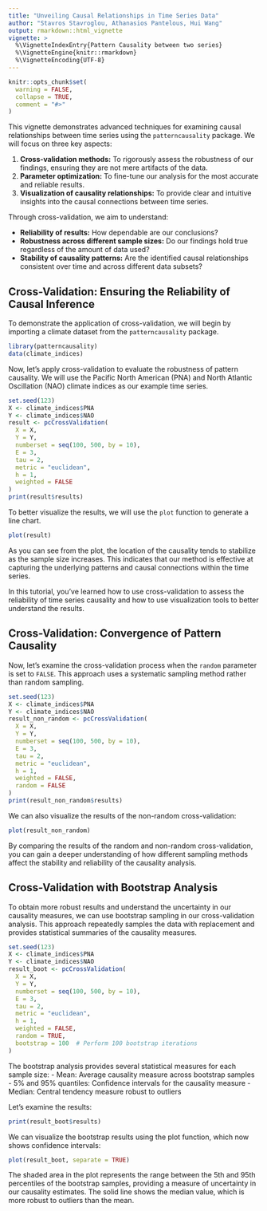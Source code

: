 ```yaml
---
title: "Unveiling Causal Relationships in Time Series Data"
author: "Stavros Stavroglou, Athanasios Pantelous, Hui Wang"
output: rmarkdown::html_vignette
vignette: >
  %\VignetteIndexEntry{Pattern Causality between two series}
  %\VignetteEngine{knitr::rmarkdown}
  %\VignetteEncoding{UTF-8}
---
```


```r
knitr::opts_chunk$set(
  warning = FALSE,
  collapse = TRUE,
  comment = "#>"
)
```

This vignette demonstrates advanced techniques for examining causal relationships between time series using the `patterncausality` package. We will focus on three key aspects:

1.  **Cross-validation methods:** To rigorously assess the robustness of our findings, ensuring they are not mere artifacts of the data.
2.  **Parameter optimization:** To fine-tune our analysis for the most accurate and reliable results.
3.  **Visualization of causality relationships:** To provide clear and intuitive insights into the causal connections between time series.

Through cross-validation, we aim to understand:

*   **Reliability of results:** How dependable are our conclusions?
*   **Robustness across different sample sizes:** Do our findings hold true regardless of the amount of data used?
*   **Stability of causality patterns:** Are the identified causal relationships consistent over time and across different data subsets?

## Cross-Validation: Ensuring the Reliability of Causal Inference

To demonstrate the application of cross-validation, we will begin by importing a climate dataset from the `patterncausality` package.

```r
library(patterncausality)
data(climate_indices)
```

Now, let's apply cross-validation to evaluate the robustness of pattern causality. We will use the Pacific North American (PNA) and North Atlantic Oscillation (NAO) climate indices as our example time series.

```r
set.seed(123)
X <- climate_indices$PNA
Y <- climate_indices$NAO
result <- pcCrossValidation(
  X = X, 
  Y = Y,  
  numberset = seq(100, 500, by = 10),
  E = 3,
  tau = 2,
  metric = "euclidean",
  h = 1,
  weighted = FALSE
)
print(result$results)
```

To better visualize the results, we will use the `plot` function to generate a line chart.

```r
plot(result)
```

As you can see from the plot, the location of the causality tends to stabilize as the sample size increases. This indicates that our method is effective at capturing the underlying patterns and causal connections within the time series.

In this tutorial, you've learned how to use cross-validation to assess the reliability of time series causality and how to use visualization tools to better understand the results.

## Cross-Validation: Convergence of Pattern Causality

Now, let's examine the cross-validation process when the `random` parameter is set to `FALSE`. This approach uses a systematic sampling method rather than random sampling.

```r
set.seed(123)
X <- climate_indices$PNA
Y <- climate_indices$NAO
result_non_random <- pcCrossValidation(
  X = X,
  Y = Y,
  numberset = seq(100, 500, by = 10),
  E = 3,
  tau = 2,
  metric = "euclidean",
  h = 1,
  weighted = FALSE,
  random = FALSE
)
print(result_non_random$results)
```

We can also visualize the results of the non-random cross-validation:

```r
plot(result_non_random)
```

By comparing the results of the random and non-random cross-validation, you can gain a deeper understanding of how different sampling methods affect the stability and reliability of the causality analysis.

## Cross-Validation with Bootstrap Analysis

To obtain more robust results and understand the uncertainty in our causality measures, we can use bootstrap sampling in our cross-validation analysis. This approach repeatedly samples the data with replacement and provides statistical summaries of the causality measures.

```r
set.seed(123)
X <- climate_indices$PNA
Y <- climate_indices$NAO
result_boot <- pcCrossValidation(
  X = X,
  Y = Y,
  numberset = seq(100, 500, by = 10),
  E = 3,
  tau = 2,
  metric = "euclidean",
  h = 1,
  weighted = FALSE,
  random = TRUE,
  bootstrap = 100  # Perform 100 bootstrap iterations
)
```

The bootstrap analysis provides several statistical measures for each sample size:
- Mean: Average causality measure across bootstrap samples
- 5% and 95% quantiles: Confidence intervals for the causality measure
- Median: Central tendency measure robust to outliers

Let's examine the results:

```r
print(result_boot$results)
```

We can visualize the bootstrap results using the plot function, which now shows confidence intervals:

```r
plot(result_boot, separate = TRUE)
```

The shaded area in the plot represents the range between the 5th and 95th percentiles of the bootstrap samples, providing a measure of uncertainty in our causality estimates. The solid line shows the median value, which is more robust to outliers than the mean.
